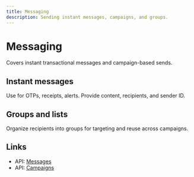 ```yaml
---
title: Messaging
description: Sending instant messages, campaigns, and groups.
---
```


# Messaging

Covers instant transactional messages and campaign-based sends.

## Instant messages

Use for OTPs, receipts, alerts. Provide content, recipients, and sender ID.

## Groups and lists

Organize recipients into groups for targeting and reuse across campaigns.

## Links

- API: [Messages](/Karibu-Messages/index)
- API: [Campaigns](/Karibu-Campaign/index)
